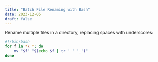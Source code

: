 ```yaml
---
title: "Batch File Renaming with Bash"
date: 2023-12-05
draft: false
---
```


Rename multiple files in a directory, replacing spaces with underscores:

```bash
#!/bin/bash
for f in *\ *; do
    mv "$f" "$(echo $f | tr ' ' '_')"
done
```
